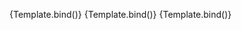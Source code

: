 
<Meta
	title="Components/ButtonGroup/Modifiers"
	component={VvButtonGroup}
	args={defaultArgs}
	argTypes={argTypes}
/>

<Canvas>
	<Story
		name="Compact"
		args={{ modifiers: 'compact' }}
		play={defaultTest}
		argTypes={{
			modifiers: {
				control: {
					disable: true
				}
			}
		}}>
		{Template.bind()}
	</Story>
</Canvas>

<Canvas>
	<Story name="Vertical" args={{ modifiers: 'vertical' }} play={defaultTest}>
		{Template.bind()}
	</Story>
</Canvas>

<Canvas>
	<Story
		name="Block"
		args={{ modifiers: 'block' }}
		play={defaultTest}
		argTypes={{
			modifiers: {
				control: {
					disable: true
				}
			}
		}}>
		{Template.bind()}
	</Story>
</Canvas>
